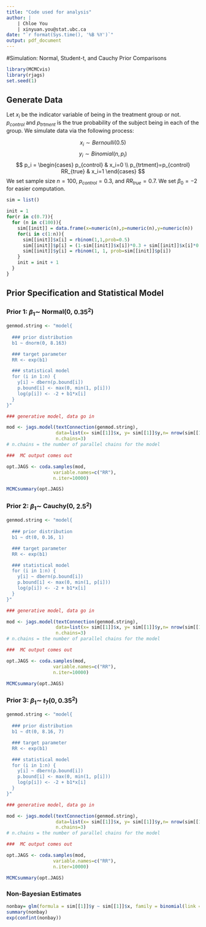 ```yaml
---
title: "Code used for analysis"
author: |
    | Chloe You 
    | xinyuan.you@stat.ubc.ca
date: "`r format(Sys.time(), '%B %Y')`"
output: pdf_document
---
```


#Simulation: Normal, Student-t, and Cauchy Prior Comparisons

```r
library(MCMCvis)
library(rjags)
set.seed(1)
```

## Generate Data

Let $x_i$ be the indicator variable of being in the treatment group or not. $p_{control}$ and $p_{trtment}$ is the true probability of the subject being in each of the group. We simulate data via the following process:

$$
x_{i} \sim Bernoulli(0.5) 
$$
$$
y_i \sim Binomial(n, p_i) 
$$
$$
p_i = \begin{cases}
 p_{control} & x_i=0 \\
 p_{trtment}=p_{control} RR_{true}   & x_i=1
 \end{cases} 
$$
We set sample size $n=100$, $p_{control}=0.3$, and $RR_{true}=0.7$. We set $\beta_0 = -2$ for easier computation. 


```r
sim = list()

init = 1
for(r in c(0.7)){
  for (n in c(100)){
    sim[[init]] = data.frame(x=numeric(n),p=numeric(n),y=numeric(n))
    for(i in c(1:n)){
      sim[[init]]$x[i] = rbinom(1,1,prob=0.5)
      sim[[init]]$p[i] = (1-sim[[init]]$x[i])*0.3 + sim[[init]]$x[i]*0.3*r
      sim[[init]]$y[i] = rbinom(1, 1, prob=sim[[init]]$p[i])
    }
    init = init + 1
  }
}
```


## Prior Specification and Statistical Model

### Prior 1: $\beta_1 \sim$ Normal(0, $0.35^2$)

```r
genmod.string <- "model{
  
  ### prior distribution
  b1 ~ dnorm(0, 8.163)

  ### target parameter
  RR <- exp(b1)

  ### statistical model
  for (i in 1:n) {
    y[i] ~ dbern(p.bound[i])
    p.bound[i] <- max(0, min(1, p[i]))
    log(p[i]) <- -2 + b1*x[i]
  }  
}"

### generative model, data go in

mod <- jags.model(textConnection(genmod.string),
                  data=list(x= sim[[1]]$x, y= sim[[1]]$y,n= nrow(sim[[1]])),
                  n.chains=3)
# n.chains = the number of parallel chains for the model

###  MC output comes out

opt.JAGS <- coda.samples(mod, 
                 variable.names=c("RR"), 
                 n.iter=10000)

MCMCsummary(opt.JAGS)
```

### Prior 2: $\beta_1 \sim$ Cauchy(0, $2.5^2$)

```r
genmod.string <- "model{
  
  ### prior distribution
  b1 ~ dt(0, 0.16, 1)

  ### target parameter
  RR <- exp(b1)

  ### statistical model
  for (i in 1:n) {
    y[i] ~ dbern(p.bound[i])
    p.bound[i] <- max(0, min(1, p[i]))
    log(p[i]) <- -2 + b1*x[i]
  }  
}"

### generative model, data go in

mod <- jags.model(textConnection(genmod.string),
                  data=list(x= sim[[1]]$x, y= sim[[1]]$y,n= nrow(sim[[1]])),
                  n.chains=3)
# n.chains = the number of parallel chains for the model

###  MC output comes out

opt.JAGS <- coda.samples(mod, 
                 variable.names=c("RR"), 
                 n.iter=10000)

MCMCsummary(opt.JAGS)
```

### Prior 3: $\beta_1 \sim$ $t_7(0, 0.35^2)$
```r
genmod.string <- "model{
  
  ### prior distribution
  b1 ~ dt(0, 8.16, 7)

  ### target parameter
  RR <- exp(b1)

  ### statistical model
  for (i in 1:n) {
    y[i] ~ dbern(p.bound[i])
    p.bound[i] <- max(0, min(1, p[i]))
    log(p[i]) <- -2 + b1*x[i]
  }  
}"

### generative model, data go in

mod <- jags.model(textConnection(genmod.string),
                  data=list(x= sim[[1]]$x, y= sim[[1]]$y,n= nrow(sim[[1]])),
                  n.chains=3)
# n.chains = the number of parallel chains for the model

###  MC output comes out

opt.JAGS <- coda.samples(mod, 
                 variable.names=c("RR"), 
                 n.iter=10000)

MCMCsummary(opt.JAGS)
```

### Non-Bayesian Estimates
```r
nonbay= glm(formula = sim[[1]]$y ~ sim[[1]]$x, family = binomial(link = log))
summary(nonbay)
exp(confint(nonbay))
```



